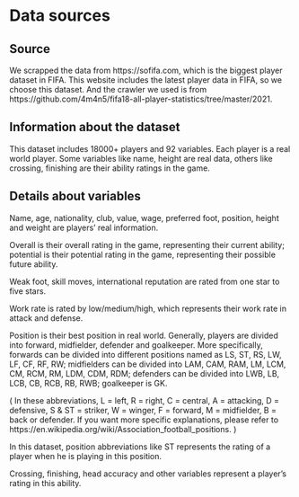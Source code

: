 # Data sources

## Source

We scrapped the data from https://sofifa.com, which is the biggest player dataset in FIFA. This website includes the latest player data in FIFA, so we choose this dataset. And the crawler we used is from https://github.com/4m4n5/fifa18-all-player-statistics/tree/master/2021. 

## Information about the dataset

This dataset includes 18000+ players and 92 variables. Each player is a real world player. Some variables like name, height are real data, others like crossing, finishing are their ability ratings in the game.

## Details about variables
Name, age, nationality, club, value, wage, preferred foot, position, height and weight are players' real information.

Overall is their overall rating in the game, representing their current ability; potential is their potential rating in the game, representing their possible future ability.

Weak foot, skill moves, international reputation are rated from one star to five stars.

Work rate is rated by low/medium/high, which represents their work rate in attack and defense.

Position is their best position in real world. Generally, players are divided into forward, midfielder, defender and goalkeeper. More specifically, forwards can be divided into different positions named as LS, ST, RS, LW, LF, CF, RF, RW; midfielders can be divided into LAM, CAM, RAM, LM, LCM, CM, RCM, RM, LDM, CDM, RDM; defenders can be divided into LWB, LB, LCB, CB, RCB, RB, RWB; goalkeeper is GK.

( In these abbreviations, L = left, R = right, C = central, A = attacking, D = defensive, S & ST = striker, W = winger, F = forward, M = midfielder, B = back or defender. If you want more specific explanations, please refer to https://en.wikipedia.org/wiki/Association_football_positions. )

In this dataset, position abbreviations like ST represents the rating of a player when he is playing in this position. 

Crossing, finishing, head accuracy and other variables represent a player's rating in this ability. 
